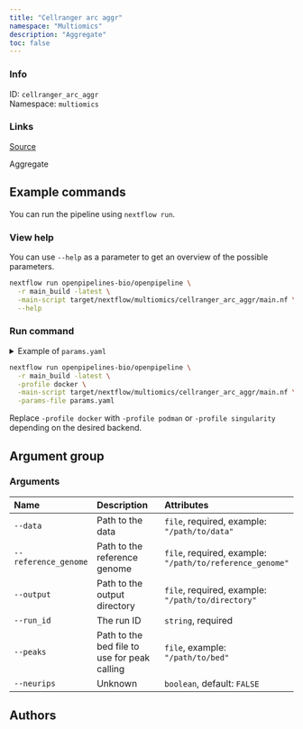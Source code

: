 ```yaml
---
title: "Cellranger arc aggr"
namespace: "Multiomics"
description: "Aggregate"
toc: false
---
```


::: {.column-margin}

### Info

ID: `cellranger_arc_aggr`  
Namespace: `multiomics`

### Links
[Source](https://github.com/openpipelines-bio/openpipeline/blob/main/src/multiomics/cellranger_arc_aggr){.btn-action .btn-sm .btn-info .btn role="button"}

:::

Aggregate

## Example commands

You can run the pipeline using `nextflow run`.

### View help

You can use `--help` as a parameter to get an overview of the possible parameters.

```bash
nextflow run openpipelines-bio/openpipeline \
  -r main_build -latest \
  -main-script target/nextflow/multiomics/cellranger_arc_aggr/main.nf \
  --help
```

### Run command

<details>
<summary>Example of `params.yaml`</summary>
```yaml

```
</details>

```bash
nextflow run openpipelines-bio/openpipeline \
  -r main_build -latest \
  -profile docker \
  -main-script target/nextflow/multiomics/cellranger_arc_aggr/main.nf \
  -params-file params.yaml
```

:::{.callout-note}
Replace `-profile docker` with `-profile podman` or `-profile singularity` depending on the desired backend.
:::

## Argument group

### Arguments

|Name                 |Description                                  |Attributes                                               |
|:--------------------|:--------------------------------------------|:--------------------------------------------------------|
|`--data`             |Path to the data                             |`file`, required, example: `"/path/to/data"`             |
|`--reference_genome` |Path to the reference genome                 |`file`, required, example: `"/path/to/reference_genome"` |
|`--output`           |Path to the output directory                 |`file`, required, example: `"/path/to/directory"`        |
|`--run_id`           |The run ID                                   |`string`, required                                       |
|`--peaks`            |Path to the bed file to use for peak calling |`file`, example: `"/path/to/bed"`                        |
|`--neurips`          |Unknown                                      |`boolean`, default: `FALSE`                              |

## Authors

